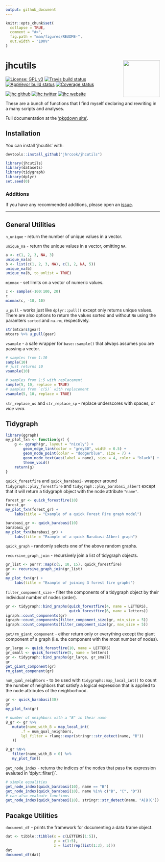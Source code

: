 ```yaml
---
output: github_document
---
```


<!-- README.md is generated from README.Rmd. Please edit that file -->

```r
knitr::opts_chunk$set(
  collapse = TRUE,
  comment = "#>",
  fig.path = "man/figures/README-",
  out.width = "100%"
)
```
# jhcutils <a href="https://jhrcook.github.io/jhcutils/index.html"> <img src="man/figures/logo.png" align="right" alt="" width="120" /> </a>

[![License: GPL v3](https://img.shields.io/badge/License-GPLv3-blue.svg)](https://www.gnu.org/licenses/gpl-3.0)
[![Travis build status](https://travis-ci.org/jhrcook/jhcutils.svg?branch=master)](https://travis-ci.org/jhrcook/jhcutils)
[![AppVeyor build status](https://ci.appveyor.com/api/projects/status/github/jhrcook/jhcutils?branch=master&svg=true)](https://ci.appveyor.com/project/jhrcook/jhcutils)
[![Coverage status](https://codecov.io/gh/jhrcook/jhcutils/branch/master/graph/badge.svg)](https://codecov.io/github/jhrcook/jhcutils?branch=master)

[![jhc github](https://img.shields.io/badge/GitHub-jhrcook-lightgrey.svg?style=flat&logo=github)](https://github.com/jhrcook)
[![jhc twitter](https://img.shields.io/badge/Twitter-@JoshDoesA-00aced.svg?style=flat&logo=twitter)](https://twitter.com/JoshDoesa)
[![jhc website](https://img.shields.io/badge/Website-Joshua_Cook-5087B2.svg?style=flat&logo=telegram)](https://joshuacook.netlify.com)


These are a bunch of functions that I find myself declaring and rewriting in a many scripts and analyses.

Full documentation at the ['pkgdown site'](https://jhrcook.github.io/jhcutils/index.html).

## Installation

You can install 'jhcutils' with:

```r
devtools::install_github("jhrcook/jhcutils")
```

```r
library(jhcutils)
library(datasets)
library(tidygraph)
library(dplyr)
set.seed(0)
```


### Additions

If you have any recommended additions, please open an [issue](https://github.com/jhrcook/jhcutils/issues).

---

## General Utilities

`n_unique` - return the number of unique values in a vector.

`unique_na` - return the unique values in a vector, omitting `NA`.

```r
a <- c(1, 2, 3, NA, 3)
unique_na(a)
b <- list(c(1, 2, 3, NA), c(1, 2, NA, 5))
unique_na(b)
unique_na(b, to_unlist = TRUE)
```

`minmax` - set limits on a vector of numeric values.

```r
c <- sample(-100:100, 20)
c
minmax(c, -10, 10)
```

`u_pull` - works just like `dplyr::pull()` except only returns unique values. There are also options to return the values sorted and without `NA` using the paramters `sorted` and `na.rm`, respectively.

```r
str(mtcars$gear)
mtcars %>% u_pull(gear)
```

`vsample` - a safe wrapper for `base::sample()` that always assumes you are passing a vector.

```r
# samples from 1:10
sample(10)
# just returns 10
vsample(10)

# samples from 1:5 with replacement
sample(5, 10, replace = TRUE)
# samples from `c(5)` with replacement 
vsample(5, 10, replace = TRUE)
```

`str_replace_us` and `str_replace_sp` - replace underscores with spaces, or *vice vera*.


## Tidygraph

```r
library(ggraph)
my_plot_fxn <- function(gr) {
    g <- ggraph(gr, layout = "nicely") +
        geom_edge_link(color = "grey30", width = 0.5) +
        geom_node_point(color = "dodgerblue", size = 7) +
        geom_node_text(aes(label = name), size = 4, color = "black") +
        theme_void()
    return(g)
}
```

`quick_forestfire` and `quick_barabasi`- wrapper around `tidygraph::play_forestfire` and `tidygraph::play_barabasi_albert` except that it will return a tidygraph object with the node attribute `"name"`.

```r
forest_gr <- quick_forestfire(10)
forest_gr
my_plot_fxn(forest_gr) +
    labs(title = "Example of a quick Forest Fire graph model")

barabasi_gr <- quick_barabasi(10)
barabasi_gr
my_plot_fxn(barabasi_gr) +
    labs(title = "Example of a quick Barabasi-Albert graph")
```

`quick_graph` - randomly selects one of the above random graphs.

`recursive_graph_join` - recursively join a list of tidygraph objects.

```r
gr_list <- purrr::map(c(5, 10, 15), quick_forestfire)
gr <- recursive_graph_join(gr_list)
gr
my_plot_fxn(gr) +
    labs(title = "Example of joining 3 forest fire graphs")
```

`filter_component_size` - filter the components of a tidygraph object by their individual number of nodes (order).

```r
gr <- tidygraph::bind_graphs(quick_forestfire(4, name = LETTERS),
                             quick_forestfire(6, name = letters))
igraph::count_components(gr)
igraph::count_components(filter_component_size(gr, min_size = 5))
igraph::count_components(filter_component_size(gr, max_size = 5))
```

`get/rm_giant_component` - either return only or everything except the giant component of a graph (i.e. the component with the most number of nodes).

```r
gr_large <- quick_forestfire(10, name = LETTERS)
gr_small <- quick_forestfire(5, name = letters)
gr <- tidygraph::bind_graphs(gr_large, gr_small)
gr
get_giant_component(gr)
rm_giant_component(gr)
```

`num_qual_neighbors` - to be used with `tidygraph::map_local_int()` to count the number of neighbors that satisfy a logical expression that is applied to the node attributes of the neighborhood. 

```r
gr <- quick_barabasi(30)
gr
my_plot_fxn(gr)

# number of neighbors with a "B" in their name
B_gr <- gr %>%
   mutate(name_with_B = map_local_int(
       .f = num_qual_neighbors,
       lgl_filter = rlang::expr(stringr::str_detect(name, "B"))
   ))

B_gr %N>%
   filter(name_with_B > 0) %>%
   my_plot_fxn()
```


`get_node_index` - returns the indices of the nodes that pass the expression evaluted in 'dplyr::filter()`.

```r
# simple equalities
get_node_index(quick_barabasi(10), name == "B")
get_node_index(quick_barabasi(10), name %in% c("B", "C", "D"))
# can also evaluate functions
get_node_index(quick_barabasi(10), stringr::str_detect(name, "A|B|C"))
```


## Pacakge Utilities

`document_df` - prints the framework for documenting a data frame object.

```r
dat <- tibble::tibble(x = c(LETTERS[1:5]),
                      y = c(1:5),
                      z = list(rep(list(1:3), 5)))
dat
document_df(dat)
```

